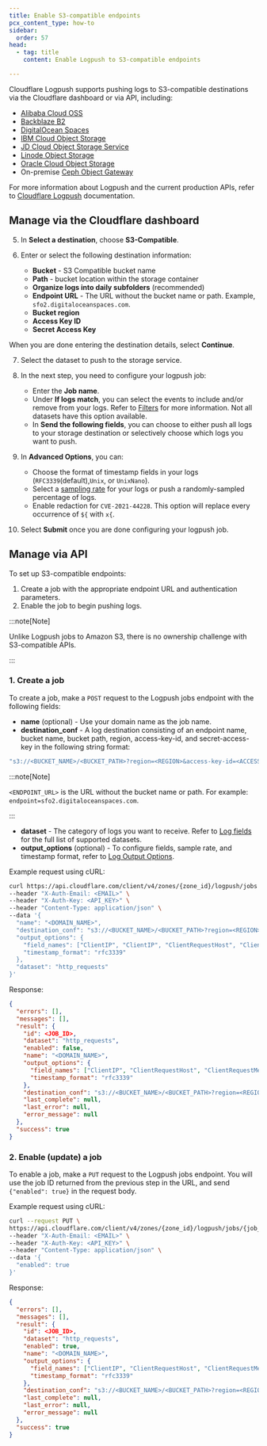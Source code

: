 ```yaml
---
title: Enable S3-compatible endpoints
pcx_content_type: how-to
sidebar:
  order: 57
head:
  - tag: title
    content: Enable Logpush to S3-compatible endpoints

---
```



Cloudflare Logpush supports pushing logs to S3-compatible destinations via the Cloudflare dashboard or via API, including:

* [Alibaba Cloud OSS](https://www.alibabacloud.com/help/doc-detail/64919.htm#title-37m-7gl-xy2)
* [Backblaze B2](https://www.backblaze.com/b2/docs/s3_compatible_api.html)
* [DigitalOcean Spaces](https://www.digitalocean.com/docs/spaces/)
* [IBM Cloud Object Storage](https://cloud.ibm.com/apidocs/cos/cos-compatibility)
* [JD Cloud Object Storage Service](https://docs.jdcloud.com/en/object-storage-service/introduction-2)
* [Linode Object Storage](https://www.linode.com/products/object-storage/)
* [Oracle Cloud Object Storage](https://docs.cloud.oracle.com/en-us/iaas/Content/Object/Tasks/s3compatibleapi.htm)
* On-premise [Ceph Object Gateway](https://docs.ceph.com/en/latest/radosgw/s3/)

For more information about Logpush and the current production APIs, refer to [Cloudflare Logpush](/logs/get-started/) documentation.

## Manage via the Cloudflare dashboard

<Render file="enable-logpush-job" />

5. In **Select a destination**, choose **S3-Compatible**.

6. Enter or select the following destination information:
   * **Bucket** - S3 Compatible bucket name
   * **Path** - bucket location within the storage container
   * **Organize logs into daily subfolders** (recommended)
   * **Endpoint URL** - The URL without the bucket name or path. Example, `sfo2.digitaloceanspaces.com`.
   * **Bucket region**
   * **Access Key ID**
   * **Secret Access Key**

When you are done entering the destination details, select **Continue**.

7. Select the dataset to push to the storage service.

8. In the next step, you need to configure your logpush job:
   * Enter the **Job name**.
   * Under **If logs match**, you can select the events to include and/or remove from your logs. Refer to [Filters](/logs/reference/filters/) for more information. Not all datasets have this option available.
   * In **Send the following fields**, you can choose to either push all logs to your storage destination or selectively choose which logs you want to push.

9. In **Advanced Options**, you can:
   * Choose the format of timestamp fields in your logs (`RFC3339`(default),`Unix`, or `UnixNano`).
   * Select a [sampling rate](/logs/get-started/api-configuration/#sampling-rate) for your logs or push a randomly-sampled percentage of logs.
   * Enable redaction for `CVE-2021-44228`. This option will replace every occurrence of `${` with `x{`.

10. Select **Submit** once you are done configuring your logpush job.

## Manage via API

To set up S3-compatible endpoints:

1. Create a job with the appropriate endpoint URL and authentication parameters.
2. Enable the job to begin pushing logs.

:::note[Note]


Unlike Logpush jobs to Amazon S3, there is no ownership challenge with S3-compatible APIs.


:::

<Render file="enable-read-permissions" />

### 1. Create a job

To create a job, make a `POST` request to the Logpush jobs endpoint with the following fields:

* **name** (optional) - Use your domain name as the job name.
* **destination\_conf** - A log destination consisting of an endpoint name, bucket name, bucket path, region, access-key-id, and secret-access-key in the following string format:

```bash
"s3://<BUCKET_NAME>/<BUCKET_PATH>?region=<REGION>&access-key-id=<ACCESS_KEY_ID>&secret-access-key=<SECRET_ACCESS_KEY>&endpoint=<ENDPOINT_URL>"
```

:::note[Note]


`<ENDPOINT_URL>` is the URL without the bucket name or path. For example: `endpoint=sfo2.digitaloceanspaces.com`.


:::

* **dataset** - The category of logs you want to receive. Refer to [Log fields](/logs/reference/log-fields/) for the full list of supported datasets.
* **output\_options** (optional) - To configure fields, sample rate, and timestamp format, refer to [Log Output Options](/logs/reference/log-output-options/).

Example request using cURL:

```bash
curl https://api.cloudflare.com/client/v4/zones/{zone_id}/logpush/jobs \
--header "X-Auth-Email: <EMAIL>" \
--header "X-Auth-Key: <API_KEY>" \
--header "Content-Type: application/json" \
--data '{
  "name": "<DOMAIN_NAME>",
  "destination_conf": "s3://<BUCKET_NAME>/<BUCKET_PATH>?region=<REGION>&access-key-id=<ACCESS_KEY_ID>&secret-access-key=<SECRET_ACCESS_KEY>&endpoint=<ENDPOINT_URL>",
  "output_options": {
    "field_names": ["ClientIP", "ClientIP", "ClientRequestHost", "ClientRequestMethod", "ClientRequestURI","EdgeEndTimestamp", "EdgeResponseBytes", "EdgeResponseStatus", "EdgeStartTimestamp", "RayID"],
    "timestamp_format": "rfc3339"
  },
  "dataset": "http_requests"
}'
```

Response:

```json
{
  "errors": [],
  "messages": [],
  "result": {
    "id": <JOB_ID>,
    "dataset": "http_requests",
    "enabled": false,
    "name": "<DOMAIN_NAME>",
    "output_options": {
      "field_names": ["ClientIP", "ClientRequestHost", "ClientRequestMethod", "ClientRequestURI", "EdgeEndTimestamp","EdgeResponseBytes", "EdgeResponseStatus", "EdgeStartTimestamp", "RayID"],
      "timestamp_format": "rfc3339"
    },
    "destination_conf": "s3://<BUCKET_NAME>/<BUCKET_PATH>?region=<REGION>&access-key-id=<ACCESS_KEY_ID>&secret-access-key=<SECRET_ACCESS_KEY>&endpoint=<ENDPOINT_URL>",
    "last_complete": null,
    "last_error": null,
    "error_message": null
  },
  "success": true
}
```

### 2. Enable (update) a job

To enable a job, make a `PUT` request to the Logpush jobs endpoint. You will use the job ID returned from the previous step in the URL, and send `{"enabled": true}` in the request body.

Example request using cURL:

```bash
curl --request PUT \
https://api.cloudflare.com/client/v4/zones/{zone_id}/logpush/jobs/{job_id} \
--header "X-Auth-Email: <EMAIL>" \
--header "X-Auth-Key: <API_KEY>" \
--header "Content-Type: application/json" \
--data '{
  "enabled": true
}'
```

Response:

```json
{
  "errors": [],
  "messages": [],
  "result": {
    "id": <JOB_ID>,
    "dataset": "http_requests",
    "enabled": true,
    "name": "<DOMAIN_NAME>",
    "output_options": {
      "field_names": ["ClientIP", "ClientRequestHost", "ClientRequestMethod", "ClientRequestURI", "EdgeEndTimestamp","EdgeResponseBytes", "EdgeResponseStatus", "EdgeStartTimestamp", "RayID"],
      "timestamp_format": "rfc3339"
    },
    "destination_conf": "s3://<BUCKET_NAME>/<BUCKET_PATH>?region=<REGION>&access-key-id=<ACCESS_KEY_ID>&secret-access-key=<SECRET_ACCESS_KEY>&endpoint=<ENDPOINT_URL>",
    "last_complete": null,
    "last_error": null,
    "error_message": null
  },
  "success": true
}
```
